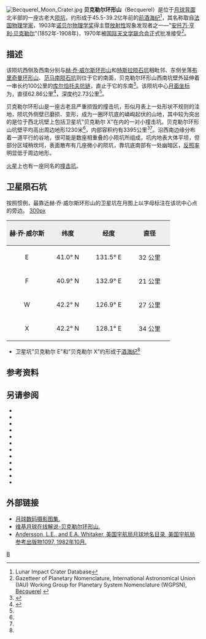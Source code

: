 {{lunar crater data|
 image=Becquerel crater 5124 med.jpg|240px|
 caption=[[月球轨道器5号|月球轨道器5号]]拍摄的斜视图|
 latitude=40.79|
 N_or_S=N|
 longitude=129.5|
 E_or_W=E|
 diameter=62.86公里|
 depth=2.73公里|
 colong=232|
 eponym=[[亨利·贝可勒尔|安·亨利·贝克勒尔]]}}
[[File:Becquerel_Moon_Crater.jpg|thumb]]
'''贝克勒尔环形山'''（Becquerel）是位于[[月球背面|月球背面]]北半部的一座古老大[[月球陨石坑|陨坑]]，约形成于45.5-39.2亿年前的[[前酒海纪|前酒海纪]]<ref name=LICD>Lunar Impact Crater Database</ref>，其名称取自[[法国|法国]][[物理学家|物理学家]]，1903年[[诺贝尔物理学奖|诺贝尔物理学奖]]得主暨[[放射性|放射性]]现象发现者之一—"[[亨利·贝可勒尔|安托万·亨利·贝克勒尔]]"(1852年-1908年)，1970年被[[国际天文学联合会|国际天文学联合会]]正式批准接受<ref>Gazetteer of Planetary Nomenclature, International Astronomical Union (IAU) Working Group for Planetary System Nomenclature (WGPSN), [http://planetarynames.wr.usgs.gov/Feature/654 Becquerel] {{Wayback|url=http://planetarynames.wr.usgs.gov/Feature/654 |date=20180326163822 }}</ref>。

==描述==  
该陨坑西侧及西南分别与[[赫·乔·威尔斯环形山|赫·乔·威尔斯环形山]]和[[特斯拉陨石坑|特斯拉陨石坑]]相毗邻、东侧坐落[[布里奇曼环形山|布里奇曼环形山]]、[[范马南陨石坑|范马南陨石坑]]则位于它的南面，贝克勒尔环形山西南坑壁外延伸着一串长约100公里的[[库尔恰托夫环形山#库尔恰托夫坑链|库尔恰托夫坑链]]，直止于它的东南<ref>{{Cite web |url=http://planetarynames.wr.usgs.gov/images/Lunar/lac_30_wac.pdf |title=Crater Becquerel on the map LAC-30. |accessdate=2017-02-18 |archive-date=2016-12-27 |archive-url=https://web.archive.org/web/20161227110627/https://planetarynames.wr.usgs.gov/images/Lunar/lac_30_wac.pdf |dead-url=no }}</ref>。该陨坑中心[[月面坐标|月面坐标]]为{{Coord|40.79|N|129.5|E|globe:Moon|nogoogle=1|noosm=1}}，直径62.86公里<ref name="IAU">{{Cite web |url=http://planetarynames.wr.usgs.gov/Feature/654 |title=Directory of the International Astronomical Union |accessdate=2017-02-18 |archive-date=2018-03-26 |archive-url=https://web.archive.org/web/20180326163822/https://planetarynames.wr.usgs.gov/Feature/654 |dead-url=no }}</ref>，深度约2.73公里<ref name="LICD"/>。

贝克勒尔环形山是一座古老且严重损毁的撞击坑，形似月表上一处形状不规则的洼地，陨坑外侧壁已磨损、变形，成为一圈环坑底的嶙峋起伏的山地，其中较为突出的是位于西北坑壁上包括卫星坑"贝克勒尔 X"在内的一对小撞击坑。贝克勒尔环形山坑壁平均高出周边地形1230米<ref name="LICD"/>，内部容积约有3395公里<sup>3</sup><ref name="LICD"/>。沿西南边缘分布着一道平行的谷地，很可能是数座相重叠的小陨坑所组成，坑内地表大体平坦，但部分区域稍坎坷，表面散布有几座微小的陨坑，靠坑底南部有一处幽暗区，[[反照率|反照率]]明显低于周边地形。

[[火星|火星]]上也有一座同名的[[贝克勒撞击坑_(火星)|撞击坑]]。

==卫星陨石坑==
按照惯例，最靠近赫·乔·威尔斯环形山的卫星坑在月图上以字母标注在该坑中心点的旁边。
[[image:Becquerel_sattelite_craters_map.jpg|300px]]

{| class="wikitable"
!width="25%" style="background:#eeeeee;" |赫·乔·威尔斯 
!width="25%" style="background:#eeeeee;" |纬度
!width="25%" style="background:#eeeeee;" |经度
!width="25%" style="background:#eeeeee;" |直径
|-
|align="center"|E
|align="center"|41.0° N
|align="center"|131.5° E
|align="center"|32 公里
|-
|align="center"|F
|align="center"|40.9° N
|align="center"|132.9° E
|align="center"|21 公里
|-
|align="center"|W
|align="center"|42.2° N
|align="center"|126.9° E
|align="center"|27 公里
|-
|align="center"|X
|align="center"|42.2° N
|align="center"|128.1° E
|align="center"|34 公里
|}{{clear}}
* 卫星坑"贝克勒尔 E"和"贝克勒尔 X"约形成于[[酒海纪|酒海纪]]<ref name="LICD"/>

==参考资料==
{{Reflist}}

==另请参阅==
{{refbegin}}
* {{cite book
  | last1 = Andersson
  | first1 = L. E.
  | last2 = Whitaker
  | first2 = E. A.
  | authorlink2 = Ewen Whitaker
  | date = 1982
  | title = [[NASA|NASA]] Catalogue of Lunar Nomenclature
  | publisher = NASA RP-1097
  | ref = harv
  }}
* {{cite web
  | last = Blue
  | first = Jennifer
  | date = July 25, 2007
  | title = Gazetteer of Planetary Nomenclature
  | publisher = [[United_States_Geological_Survey|USGS]]
  | url = http://planetarynames.wr.usgs.gov/
  | accessdate = 2007-08-05
  | ref = harv
  | archive-date = 2015-05-26
  | archive-url = https://web.archive.org/web/20150526164842/http://planetarynames.wr.usgs.gov/
  | dead-url = no
  }}
* {{cite book
  | last1 = Bussey
  | first1 = B.
  | authorlink1 = Ben Bussey
  | last2 = Spudis
  | first2 = P.
  | authorlink2 = Paul Spudis
  | date = 2004
  | title = The Clementine Atlas of the Moon
  | publisher = Cambridge University Press
  | location = New York
  | isbn = 978-0-521-81528-4
  | ref = harv
  }}
* {{cite book
  | last1 = Cocks
  | first1 = Elijah E.
  | last2 = Cocks
  | first2 = Josiah C.
  | date = 1995
  | title = Who's Who on the Moon: A Biographical Dictionary of Lunar Nomenclature
  | url = https://archive.org/details/isbn_9780936389271
  | publisher = Tudor Publishers
  | isbn = 978-0-936389-27-1
  | ref = harv
  }}
* {{cite web
  | last = McDowell
  | first = Jonathan
  | date = July 15, 2007
  | url = http://host.planet4589.org/astro/lunar/
  | title = Lunar Nomenclature
  | publisher = Jonathan's Space Report
  | accessdate = 2007-10-24
  | ref = harv
  | archive-date = 2015-01-12
  | archive-url = https://web.archive.org/web/20150112233439/http://host.planet4589.org/astro/lunar/
  | dead-url = no
  }}
* {{cite journal| last1 = Menzel| first1 = D. H.| last2 = Minnaert| first2 = M.| last3 = Levin| first3 = B.| last4 = Dollfus| first4 = A.| last5 = Bell| first5 = B.| title = Report on Lunar Nomenclature by the Working Group of Commission 17 of the IAU| doi = 10.1007/BF00171763| journal = Space Science Reviews| volume = 12| issue = 2| pages = 136–186| date = 1971| bibcode = 1971SSRv...12..136M| ref = harv}}
* {{cite book
  | first = Patrick
  | last = Moore
  | authorlink = Patrick Moore
  | date = 2001
  | title = On the Moon
  | url = https://archive.org/details/patrickmooreonmo00patr
  | publisher = Sterling Publishing Co.
  | isbn = 978-0-304-35469-6
  | ref = harv
  }}
* {{cite book
  | first = Fred W.
  | last = Price
  | date = 1988
  | title = The Moon Observer's Handbook
  | publisher = Cambridge University Press
  | isbn = 978-0-521-33500-3
  | ref = harv
  }}
* {{cite book
  | last = Rükl
  | first = Antonín
  | authorlink = Antonín Rükl
  | date = 1990
  | title = Atlas of the Moon
  | publisher = Kalmbach Books
  | isbn = 978-0-913135-17-4
  | ref = harv
  }}
* {{cite book
  | last = Webb
  | first = Rev. T. W.
  | authorlink = Thomas William Webb
  | date = 1962
  | title = Celestial Objects for Common Telescopes
  | url = https://archive.org/details/celestialobjects00webb
  | edition = 6th revised
  | publisher = Dover
  | isbn = 978-0-486-20917-3
  | ref = harv
  }}
* {{cite book
  | first = Ewen A.
  | last = Whitaker
  | authorlink = Ewen Whitaker
  | date = 1999
  | title = Mapping and Naming the Moon
  | publisher = Cambridge University Press
  | isbn = 978-0-521-62248-6
  | ref = harv
  }}
* {{cite book
  | first = Peter T.
  | last = Wlasuk
  | date = 2000
  | title = Observing the Moon
  | publisher = Springer
  | isbn = 978-1-85233-193-1
  | ref = harv
 }}
{{refend}}

==外部链接==
*[http://www.lpi.usra.edu/resources/lunar_orbiter/bin/srch_nam.shtml?Becquerel%7C0 月球数码摄影图集.]{{Wayback|url=http://www.lpi.usra.edu/resources/lunar_orbiter/bin/srch_nam.shtml?Becquerel%7C0 |date=20160303211431 }}
*[http://the-moon.wikispaces.com/Becquerel 维基月球在线解说-贝克勒尔环形山.]{{Wayback|url=http://the-moon.wikispaces.com/Becquerel |date=20180507084400 }}
*[http://planet4589.org/astro/lunar/RP-1097.pdf Andersson, L.E., and E.A. Whitaker, 美国宇航局月球地名目录, 美国宇航局参考出版物1097, 1982年10月.]{{Wayback|url=http://planet4589.org/astro/lunar/RP-1097.pdf |date=20141006125838 }}

[[Category:月球环形山|B]]
{{月球环形山 (A-B)}}